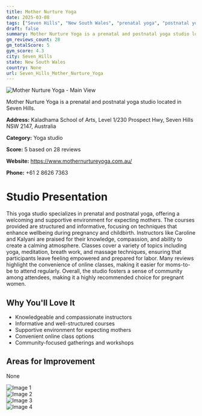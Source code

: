 ```yaml
---
title: Mother Nurture Yoga
date: 2025-03-08
tags: ["Seven Hills", "New South Wales", "prenatal yoga", "postnatal yoga", "supportive atmosphere", "informative classes", "Seven Hills"]  
draft: false
summary: Mother Nurture Yoga is a prenatal and postnatal yoga studio located in Seven Hills.
gm_reviews_count: 28
gm_totalScore: 5
gym_score: 4.3
city: Seven_Hills
state: New South Wales
country: None
url: Seven_Hills_Mother_Nurture_Yoga
---
```


<div className="aspect-[16/9] relative my-8">
  <img 
    src="https://lh5.googleusercontent.com/p/AF1QipM8ml5ehVFlX9VCK7Q7-zsLuIp5l7K110YL4Qv4=w1920-h1080-k-no"
    alt="Mother Nurture Yoga - Main View"
    className="object-cover absolute inset-0 w-full h-full rounded-lg"
  />
</div>

Mother Nurture Yoga is a prenatal and postnatal yoga studio located in Seven Hills.

**Address:** Kaladhama School of Arts, Level 1/230 Prospect Hwy, Seven Hills NSW 2147, Australia

**Category:** Yoga studio

**Score:** 5 based on 28 reviews

**Website:** https://www.mothernurtureyoga.com.au/

**Phone:** +61 2 8626 7363

# Studio Presentation

This yoga studio specializes in prenatal and postnatal yoga, offering a welcoming and supportive environment for expecting mothers. The courses provided are structured and informative, focusing on techniques that enhance wellbeing during pregnancy and childbirth. Instructors like Caroline and Kalyani are praised for their knowledge, compassion, and ability to create a calming atmosphere. Classes cover a variety of topics including yoga, meditation, breath work, and massage techniques, ensuring that participants leave feeling empowered and prepared for labor. Many reviews highlight the convenience of online classes, making it easier for moms-to-be to attend regularly. Overall, the studio fosters a sense of community among attendees, making it a highly recommended choice for pregnant women.

## Why You'll Love It

- Knowledgeable and compassionate instructors
- Informative and well-structured courses
- Supportive environment for expecting mothers
- Convenient online class options
- Community-focused gatherings and workshops

## Areas for Improvement

None

<div className="grid grid-cols-1 xl:grid-cols-2 gap-4 my-8">
<div className="aspect-[4/3] relative"><img src="https://lh3.googleusercontent.com/p/AF1QipNTWbw8DiXhjkBXusayXwOjcVqQqfAWZ9RmpCnE=w1920-h1080-k-no" alt="Image 1" className="object-cover absolute inset-0 w-full h-full rounded-lg" /></div>
<div className="aspect-[4/3] relative"><img src="https://lh5.googleusercontent.com/p/AF1QipMVZLPXptIisZffV1B-Gyt7w5mPZ-vaYxy_vF7q=w1920-h1080-k-no" alt="Image 2" className="object-cover absolute inset-0 w-full h-full rounded-lg" /></div>
<div className="aspect-[4/3] relative"><img src="https://lh5.googleusercontent.com/p/AF1QipOZTIbC8846VzFJIMkIXLiLj_6w0ntw6c5VUaYe=w1920-h1080-k-no" alt="Image 3" className="object-cover absolute inset-0 w-full h-full rounded-lg" /></div>
<div className="aspect-[4/3] relative"><img src="https://lh3.googleusercontent.com/p/AF1QipPKChwCX7u7jSvLJ9rrroDSxAbTsHT2p3e4LOns=w1920-h1080-k-no" alt="Image 4" className="object-cover absolute inset-0 w-full h-full rounded-lg" /></div>
</div>